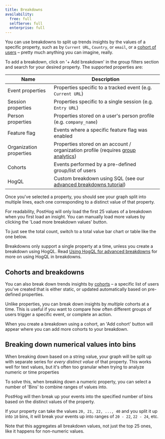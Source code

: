 ```yaml
---
title: Breakdowns
availability:
  free: full
  selfServe: full
  enterprise: full
---
```



You can use breakdowns to split up trends insights by the values of a specific property, such as by `Current URL`, `Country`, or `email`, or a [cohort of users](#break-down-by-cohort) – pretty much anything you can imagine, really.

To add a breakdown, click on '+ Add breakdown' in the group filters section and search for your desired property. The supported properties are: 

| Name                   | Description                                                                             |
| ---------------------- | --------------------------------------------------------------------------------------- |
| Event properties       | Properties specific to a tracked event (e.g. `Current URL`)                             |
| Session properties     | Properties specific to a single session (e.g. `Entry URL`)                              |
| Person properties      | Properties stored on a user's person profile (e.g. `company_name`)                      |
| Feature flag           | Events where a specific feature flag was enabled                                        |
| Organization properties| Properties stored on an account / organization profile (requires [group analytics](/docs/product-analytics/group-analytics)) |
| Cohorts                | Events performed by a pre-defined group/list of users                                   |
| HogQL                  | Custom breakdown using SQL (see our [advanced breakdowns tutorial](/tutorials/hogql-breakdowns)) |

Once you've selected a property, you should see your graph split into multiple lines, each one corresponding to a distinct value of that property.

<ProductScreenshot
    imageLight = {breakdownGraphLight} 
    imageDark = {breakdownGraphDark}
    classes="rounded"
    alt="Graph of an insight broken down by a property"
/>

For readability, PostHog will only load the first 25 values of a breakdown when you first load an insight. You can manually load more values by clicking the 'Load more breakdown values' button.

To just see the total count, switch to a total value bar chart or table like the one below.

<ProductScreenshot
    imageLight = {breakdownBarsLight} 
    imageDark = {breakdownBarsDark}
    classes="rounded"
    alt="Sample breakdown bar chart"
/>

Breakdowns only support a single property at a time, unless you create a breakdown using HogQL. Read [Using HogQL for advanced breakdowns](/tutorials/hogql-breakdowns) for more on using HogQL in breakdowns.

## Cohorts and breakdowns

You can also break down trends insights by [cohorts](/docs/data/cohorts) – a specific list of users you've created that is either static, or updated automatically based on pre-defined properties.

Unlike properties, you can break down insights by _multiple_ cohorts at a time. This is useful if you want to compare how often different groups of users trigger a specific event, or complete an action.

When you create a breakdown using a cohort, an 'Add cohort' button will appear where you can add more cohorts to your breakdown.

## Breaking down numerical values into bins

When breaking down based on a string value, your graph will be split up with separate series for _every distinct value_ of that property. This works well for text values, but it's often too granular when trying to analyze numeric or time properties 

To solve this, when breaking down a numeric property, you can select a number of 'Bins' to combine ranges of values into.

<ProductScreenshot
    imageLight = {breakdownIntoBinsLight} 
    imageDark = {breakdownIntoBinsDark}
    classes="rounded"
    alt="Breaking down into 10 bins"
/>

PostHog will then break up your events into the specified number of bins based on the distinct values of the property.

If your property can take the values `20, 21, 22, ..., 40` and you split it up into `10` bins, it will break your events up into ranges of `20 - 22`, `22 - 24`, etc.

Note that this aggregates all breakdown values, not just the top 25 ones, like it happens for non-numeric values.